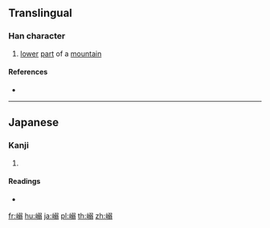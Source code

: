 ==Translingual==

===Han character===
{{Han char|rn=46|rad=山|as=10|sn=13|four=|canj=UNMM|ids=⿰山弱}}

# [[lower]] [[part]] of a [[mountain]]

====References====
* {{Han ref|kx=0317.521|hdz=10792.131|uh=5D76|ud=23926}}

----

==Japanese==

===Kanji===
{{ja-kanji|grade=|rs=山10}}

# {{defn|lang=ja|sort=山10}}

====Readings====
* {{ja-readings|on=|kun=[[たお]] (tao)}}

[[fr:嵶]]
[[hu:嵶]]
[[ja:嵶]]
[[pl:嵶]]
[[th:嵶]]
[[zh:嵶]]